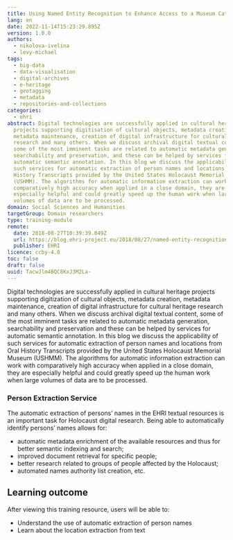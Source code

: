 ```yaml
---
title: Using Named Entity Recognition to Enhance Access to a Museum Catalog
lang: en
date: 2022-11-14T15:23:29.895Z
version: 1.0.0
authors:
  - nikolova-ivelina
  - levy-michael
tags:
  - big-data
  - data-visualisation
  - digital-archives
  - e-heritage
  - geotagging
  - metadata
  - repositories-and-collections
categories:
  - ehri
abstract: Digital technologies are successfully applied in cultural heritage
  projects supporting digitisation of cultural objects, metadata creation,
  metadata maintenance, creation of digital infrastructure for cultural heritage
  research and many others. When we discuss archival digital textual content,
  some of the most imminent tasks are related to automatic metadata generation,
  searchability and preservation, and these can be helped by services for
  automatic semantic annotation. In this blog we discuss the applicability of
  such services for automatic extraction of person names and locations from Oral
  History Transcripts provided by the United States Holocaust Memorial Museum
  (USHMM). The algorithms for automatic information extraction can work with
  comparatively high accuracy when applied in a close domain, they are
  especially helpful and could greatly speed up the human work when large
  volumes of data are to be processed.
domain: Social Sciences and Humanities
targetGroup: Domain researchers
type: training-module
remote:
  date: 2018-08-27T10:39:39.049Z
  url: https://blog.ehri-project.eu/2018/08/27/named-entity-recognition/
  publisher: EHRI
licence: ccby-4.0
toc: false
draft: false
uuid: TacwJlm4BQC8KxJ3M2La-
---
```

Digital technologies are successfully applied in cultural heritage projects supporting digitization of cultural objects, metadata creation, metadata maintenance, creation of digital infrastructure for cultural heritage research and many others. When we discuss archival digital textual content, some of the most imminent tasks are related to automatic metadata generation, searchability and preservation and these can be helped by services for automatic semantic annotation. In this blog we discuss the applicability of such services for automatic extraction of person names and locations from Oral History Transcripts provided by the United States Holocaust Memorial Museum (USHMM). The algorithms for automatic information extraction can work with comparatively high accuracy when applied in a close domain, they are especially helpful and could greatly speed up the human work when large volumes of data are to be processed.

### **Person Extraction Service**

The automatic extraction of persons’ names in the EHRI textual resources is an important task for Holocaust digital research. Being able to automatically identify persons’ names allows for:

- automatic metadata enrichment of the available resources and thus for better semantic indexing and search;
- improved document retrieval for specific people;
- better research related to groups of people affected by the Holocaust;
- automated names authority list creation, etc.

## L﻿earning outcome

A﻿fter viewing this training resource, users will be able to:

- Understand the use of automatic extraction of person names 
- Learn about the location extraction from text

<ExternalResource title="Interested in learning more?" subtitle="Check out Using Named Entity Recognition to Enhance Access to a Museum Catalog" url="https://blog.ehri-project.eu/2018/08/27/named-entity-recognition/" />